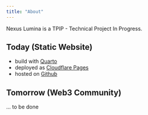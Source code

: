 ```yaml
---
title: "About"
---
```


Nexus Lumina is a TPIP - Technical Project In Progress.

## Today (Static Website)

- build with [Quarto](https://quarto.org)
- deployed as [Cloudflare Pages](https://pages.cloudflare.com/)
- hosted on [Github](https://github.com/siegfriedschaefer/nexus-lumina)

## Tomorrow (Web3 Community)

... to be done
